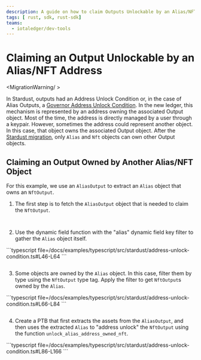 ```yaml
---
description: A guide on how to claim Outputs Unlockable by an Alias/NFT Address in the Move-based IOTA ledger.
tags: [ rust, sdk, rust-sdk]
teams:
  - iotaledger/dev-tools
---
```


# Claiming an Output Unlockable by an Alias/NFT Address

<MigrationWarning/ >

In Stardust, outputs had an Address Unlock Condition or, in the case of Alias Outputs, 
a [Governor Address Unlock Condition](https://github.com/iotaledger/tips/blob/main/tips/TIP-0018/tip-0018.md#governor-address-unlock-condition). 
In the new ledger, this mechanism is represented by an address owning the associated Output object.
Most of the time, the address is directly managed by a user through a keypair.
However, sometimes the address could represent another object. 
In this case, that object owns the associated Output object.
After the [Stardust migration](../migration-process.mdx), only `Alias` and `Nft` objects can own other Output objects.

## Claiming an Output Owned by Another Alias/NFT Object

For this example, we use an `AliasOutput` to extract an `Alias` object that owns an `NftOutput`.

1. The first step is to fetch the `AliasOutput` object that is needed to claim the `NftOutput`.

<Tabs groupId="language">
<TabItem value="typescript"  label="TypeScript">

```typescript file=<rootDir>/docs/examples/typescript/src/stardust/address-unlock-condition.ts#L38-L44
```
</TabItem>
<TabItem value="rust" label="Rust">

```rust file=<rootDir>/docs/examples/rust/stardust/address-unlock-condition.rs#L74-L92
```

</TabItem>
</Tabs>

2. Use the dynamic field function with the "alias" dynamic field key filter to gather the `Alias` object itself.

<Tabs groupId="language">
<TabItem value="typescript"  label="TypeScript">
```typescript file=<rootDir>/docs/examples/typescript/src/stardust/address-unlock-condition.ts#L46-L64
```


</TabItem>
<TabItem value="rust" label="Rust">

```rust file=<rootDir>/docs/examples/rust/stardust/address-unlock-condition.rs#L94-L107
```

</TabItem>
</Tabs>

3. Some objects are owned by the `Alias` object. In this case, filter them by type using the `NftOutput` type tag. Apply the filter to get `NftOutput`s owned by the `Alias`.

<Tabs groupId="language">
<TabItem value="typescript"  label="TypeScript">
```typescript file=<rootDir>/docs/examples/typescript/src/stardust/address-unlock-condition.ts#L66-L84
```
</TabItem>
<TabItem value="rust" label="Rust">

```rust file=<rootDir>/docs/examples/rust/stardust/address-unlock-condition.rs#L109-L132
```

</TabItem>
</Tabs>

4. Create a PTB that first extracts the assets from the `AliasOutput`, and then uses the extracted `Alias` to "address unlock" the `NftOutput` using the function `unlock_alias_address_owned_nft`.

<Tabs groupId="language">
<TabItem value="typescript"  label="TypeScript">
```typescript file=<rootDir>/docs/examples/typescript/src/stardust/address-unlock-condition.ts#L86-L166
```
</TabItem>
<TabItem value="rust" label="Rust">

```rust file=<rootDir>/docs/examples/rust/stardust/address-unlock-condition.rs#L134-L243
```

</TabItem>
</Tabs>
